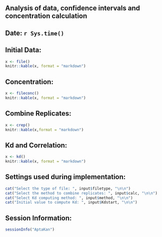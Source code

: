 Analysis of data, confidence intervals and concentration calculation
--------------------------------------------------------------------------

Date: `r Sys.time()`
-----------------------------------------

Initial Data:
-----------------------------------------
````r
x <- file()
knitr::kable(x, format = "markdown")
````

Concentration:
-------------------------------------------------------------------------------------------
````r
x <- fileconc()
knitr::kable(x, format = "markdown")
````

Combine Replicates:
------------------------------------------------------------------------------------
````r
x <- crep()
knitr::kable(x,format = "markdown")
````

Kd and Correlation:
------------------------------------------------------------------------------------
````r
x <- kd()
knitr::kable(x, format = "markdown")
````

Settings used during implementation:
--------------------------------------------
````r
cat("Select the type of file: ", input$filetype, "\n\n")
cat("Select the method to combine replicates: ", input$calc, "\n\n")
cat("Select Kd computing method: ", input$method, "\n\n")
cat("Initial value to compute Kd: ", input$Kdstart, "\n\n")
````

Session Information:
--------------------------------------------
````r
sessionInfo("AptaKan")
````





